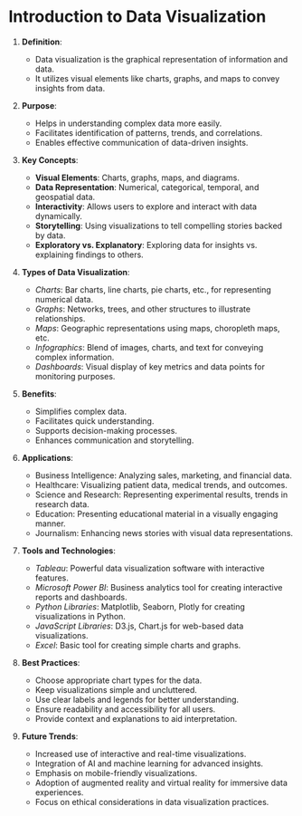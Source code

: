 # Introduction to Data Visualization

1. **Definition**:
   - Data visualization is the graphical representation of information and data.
   - It utilizes visual elements like charts, graphs, and maps to convey insights from data.

2. **Purpose**:
   - Helps in understanding complex data more easily.
   - Facilitates identification of patterns, trends, and correlations.
   - Enables effective communication of data-driven insights.

3. **Key Concepts**:
   - **Visual Elements**: Charts, graphs, maps, and diagrams.
   - **Data Representation**: Numerical, categorical, temporal, and geospatial data.
   - **Interactivity**: Allows users to explore and interact with data dynamically.
   - **Storytelling**: Using visualizations to tell compelling stories backed by data.
   - **Exploratory vs. Explanatory**: Exploring data for insights vs. explaining findings to others.

4. **Types of Data Visualization**:
   - *Charts*: Bar charts, line charts, pie charts, etc., for representing numerical data.
   - *Graphs*: Networks, trees, and other structures to illustrate relationships.
   - *Maps*: Geographic representations using maps, choropleth maps, etc.
   - *Infographics*: Blend of images, charts, and text for conveying complex information.
   - *Dashboards*: Visual display of key metrics and data points for monitoring purposes.

5. **Benefits**:
   - Simplifies complex data.
   - Facilitates quick understanding.
   - Supports decision-making processes.
   - Enhances communication and storytelling.

6. **Applications**:
   - Business Intelligence: Analyzing sales, marketing, and financial data.
   - Healthcare: Visualizing patient data, medical trends, and outcomes.
   - Science and Research: Representing experimental results, trends in research data.
   - Education: Presenting educational material in a visually engaging manner.
   - Journalism: Enhancing news stories with visual data representations.

7. **Tools and Technologies**:
   - *Tableau*: Powerful data visualization software with interactive features.
   - *Microsoft Power BI*: Business analytics tool for creating interactive reports and dashboards.
   - *Python Libraries*: Matplotlib, Seaborn, Plotly for creating visualizations in Python.
   - *JavaScript Libraries*: D3.js, Chart.js for web-based data visualizations.
   - *Excel*: Basic tool for creating simple charts and graphs.

8. **Best Practices**:
   - Choose appropriate chart types for the data.
   - Keep visualizations simple and uncluttered.
   - Use clear labels and legends for better understanding.
   - Ensure readability and accessibility for all users.
   - Provide context and explanations to aid interpretation.

9. **Future Trends**:
   - Increased use of interactive and real-time visualizations.
   - Integration of AI and machine learning for advanced insights.
   - Emphasis on mobile-friendly visualizations.
   - Adoption of augmented reality and virtual reality for immersive data experiences.
   - Focus on ethical considerations in data visualization practices.
